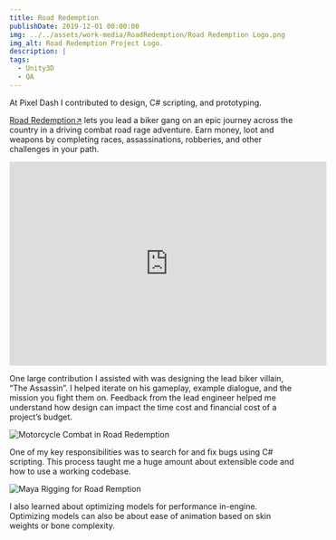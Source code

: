 ```yaml
---
title: Road Redemption
publishDate: 2019-12-01 00:00:00
img: ../../assets/work-media/RoadRedemption/Road Redemption Logo.png
img_alt: Road Redemption Project Logo.
description: | 
tags:
  - Unity3D
  - QA
---
```


<Aside 
  emoji="🚀 "
  title="Role: Game Development Intern"
  involvement="Sep 2016 - May 2017"
  tools="Unity3D"
  status="Released - Oct 4, 2017"
  developer="Pixel Dash Studios, EQ Games, Tripwire Interactive"
/>

At Pixel Dash I contributed to design, C# scripting, and prototyping.

[Road Redemption↗](https://store.steampowered.com/app/300380/Road_Redemption/) lets you lead a biker gang on an epic journey across the country in a driving combat road rage adventure. Earn money, loot and weapons by completing races, assassinations, robberies, and other challenges in your path. 

<div class="iframe-container">
    <iframe width="560" height="360" src="https://www.youtube.com/embed/q46mL0PtCVo?si=b3AaT5tO-vu0DON7&amp;start=228" title="YouTube video player" frameborder="0" allow="accelerometer; autoplay; clipboard-write; encrypted-media; gyroscope; picture-in-picture; web-share" allowfullscreen></iframe>
</div>
    
One large contribution I assisted with was designing the lead biker villain, “The Assassin”. I helped iterate on his gameplay, example dialogue, and the mission you fight them on. Feedback from the lead engineer helped me understand how design can impact the time cost and financial cost of a project’s budget.

<div className="flex-container">
  <img class="lightbox-image" src="../../assets/work-media/RoadRedemption/Road Redemption Combat.png" alt="Motorcycle Combat in Road Redemption" />
  
  <p>One of my key responsibilities was to search for and fix bugs using C# scripting. This process taught me a huge amount about extensible code and how to use a working codebase.</p>
</div>

<div className="flex-container">
  <img class="lightbox-image" src="../../assets/work-media/RoadRedemption/Road Redemption-Maya-Rigging.png" alt="Maya Rigging for Road Remption" />
  
  <p>I also learned about optimizing models for performance in-engine. Optimizing models can also be about ease of animation based on skin weights or bone complexity.</p>
</div>